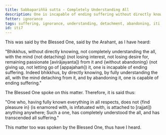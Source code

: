 ```yaml
---
title: Sabbapariññā sutta - Completely Understanding All
description: One is incapable of ending suffering without directly knowing, not completely understanding the all, without the mind not detaching from it and without abandoning it. One is capable of ending suffering by directly knowing, by fully understanding the all, with the mind detaching from it, and by abandoning it.
fetter: ignorance
tags: suffering, ignorance, understanding, detachment, abandoning, iti
id: iti7
---
```


This was said by the Blessed One, said by the Arahant, as I have heard:

"Bhikkhus, without directly knowing, not completely understanding the all, with the mind \{not detaching} (not losing interest, not losing desire for, remaining passionate [avirājayanta]) from it and \{without abandoning} (not giving up, not letting go of [appajahaṁ]) it, one is incapable of ending suffering. Indeed bhikkhus, by directly knowing, by fully understanding the all, with the mind detaching from it, and by abandoning it, one is capable of ending suffering."

The Blessed One spoke on this matter. Therefore, it is said thus:

"One who, having fully known everything in all respects,
does not \{find pleasure in} (is enamored with, is infatuated with, is attached to [rajjati]) anything anywhere;
Such a one, has completely understood the all,
and has transcended all suffering."

This matter too was spoken by the Blessed One, thus have I heard.